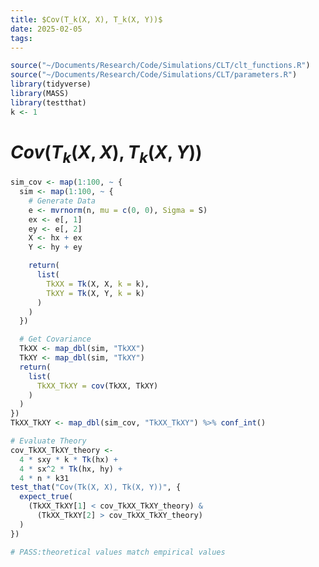 ```yaml
---
title: $Cov(T_k(X, X), T_k(X, Y))$
date: 2025-02-05
tags: 
---
```


```R
source("~/Documents/Research/Code/Simulations/CLT/clt_functions.R")
source("~/Documents/Research/Code/Simulations/CLT/parameters.R")
library(tidyverse)
library(MASS)
library(testthat)
k <- 1
```

# $Cov(T_k(X, X), T_k(X, Y))$
```R
sim_cov <- map(1:100, ~ {
  sim <- map(1:100, ~ {
    # Generate Data
    e <- mvrnorm(n, mu = c(0, 0), Sigma = S)
    ex <- e[, 1]
    ey <- e[, 2]
    X <- hx + ex
    Y <- hy + ey

    return(
      list(
        TkXX = Tk(X, X, k = k),
        TkXY = Tk(X, Y, k = k)
      )
    )
  })

  # Get Covariance
  TkXX <- map_dbl(sim, "TkXX")
  TkXY <- map_dbl(sim, "TkXY")
  return(
    list(
      TkXX_TkXY = cov(TkXX, TkXY)
    )
  )
})
TkXX_TkXY <- map_dbl(sim_cov, "TkXX_TkXY") %>% conf_int()
```

```R
# Evaluate Theory
cov_TkXX_TkXY_theory <-
  4 * sxy * k * Tk(hx) +
  4 * sx^2 * Tk(hx, hy) +
  4 * n * k31
test_that("Cov(Tk(X, X), Tk(X, Y))", {
  expect_true(
    (TkXX_TkXY[1] < cov_TkXX_TkXY_theory) &
      (TkXX_TkXY[2] > cov_TkXX_TkXY_theory)
  )
})

# PASS:theoretical values match empirical values
```

